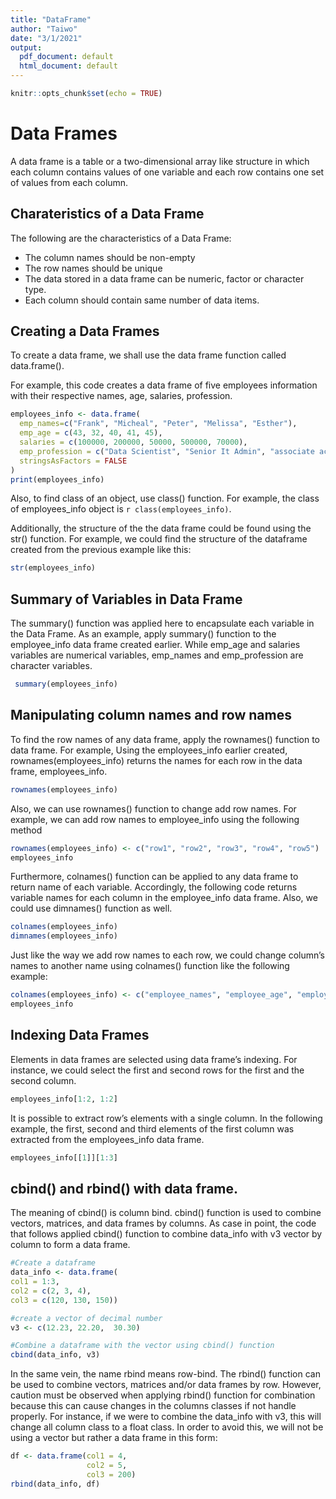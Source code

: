 ```yaml
---
title: "DataFrame"
author: "Taiwo"
date: "3/1/2021"
output:
  pdf_document: default
  html_document: default
---
```


```r
knitr::opts_chunk$set(echo = TRUE)
```

# Data Frames

A data frame is a table or a two-dimensional array
like structure in which each column contains values of one variable and each row contains one set of values from each column.

## Charateristics of a Data Frame

The following are the characteristics of a Data Frame:

*  The column names should be non-empty
*  The row names should be unique 
*  The data stored in a data frame can be numeric, factor or character type.
*  Each column should contain same number of data items.

## Creating a Data Frames

To create a data frame, we shall use the data frame function called data.frame(). 

For example, this code creates a data frame of five employees information with their respective names,
age, salaries, profession.

```r
employees_info <- data.frame(
  emp_names=c("Frank", "Micheal", "Peter", "Melissa", "Esther"),
  emp_age = c(43, 32, 40, 41, 45), 
  salaries = c(100000, 200000, 50000, 500000, 70000),
  emp_profession = c("Data Scientist", "Senior It Admin", "associate accountant","Excutive director", "junior data scientist"), 
  stringsAsFactors = FALSE
)
print(employees_info)
```


Also, to find class of an object, use class() function. For example, the class of employees_info object is `r class(employees_info)`.

Additionally, the structure of the the data frame 
could be found using the str() function. For example, we could find the structure of the dataframe created from the previous example like this:
```r
str(employees_info)
```


## Summary of Variables in Data Frame

The summary() function was applied here to encapsulate each variable in the Data Frame. As an example, apply summary() function to the employee_info data frame created earlier. While emp_age and salaries variables are numerical variables, emp_names and emp_profession are character variables.    
```r
 summary(employees_info)
```


## Manipulating column names and row names

To find the row names of any data frame, apply the 
rownames() function to data frame. For example, Using the employees_info earlier created, rownames(employees_info) returns the names for each row in the data frame, employees_info.
```r
rownames(employees_info)
```

Also, we can use rownames() function to change add row names. For example, we can add row names to employee_info using the following method
```r
rownames(employees_info) <- c("row1", "row2", "row3", "row4", "row5")
employees_info
```

Furthermore, colnames() function can be applied to any data frame to return name of each variable. Accordingly, the following code returns variable names for each column in the employee_info data frame. Also, we could use dimnames() function as well.
```r
colnames(employees_info)
dimnames(employees_info)
```

Just like the way we add row names to each row, we could change column's names to another name using colnames() function like the following example:
```r
colnames(employees_info) <- c("employee_names", "employee_age", "employee_salaries", "employee_profession")
employees_info
```



## Indexing Data Frames
Elements in data frames are selected using data frame's indexing. For instance, we could select the 
first and second rows for the first and the second column.
```r
employees_info[1:2, 1:2]
```

It is possible to extract row's elements with a single column. In the following example, the first, second and third elements of the first column was extracted from the employees_info data frame.
```r
employees_info[[1]][1:3]
```


## cbind() and rbind() with data frame.

The meaning of cbind() is column bind. cbind() function is used to combine vectors, matrices, and data frames by columns. As case in point, the code that follows applied cbind() function to combine data_info with v3 vector by column to form a data frame.
```r
#Create a dataframe
data_info <- data.frame(
col1 = 1:3,
col2 = c(2, 3, 4),
col3 = c(120, 130, 150)) 

#create a vector of decimal number 
v3 <- c(12.23, 22.20,  30.30) 

#Combine a dataframe with the vector using cbind() function
cbind(data_info, v3)
```

\newpage
In the same vein, the name rbind means row-bind. The rbind() function can be used to combine vectors, matrices and/or data frames by row. However, caution must be observed when applying rbind() function for combination because this can cause changes in the columns classes if not handle properly. For instance, if we were to combine the data_info with v3, this will change all column class to a float class. In order to avoid this, we will not be using a vector but rather a data frame in this form:
```r
df <- data.frame(col1 = 4,
                 col2 = 5,
                 col3 = 200)
rbind(data_info, df)
```




